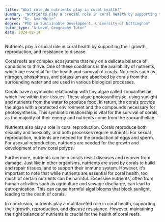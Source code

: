 ```yaml
---
title: "What role do nutrients play in coral health?"
summary: "Nutrients play a crucial role in coral health by supporting their growth, reproduction, and resistance to disease."
author: "Dr. Ava White"
degree: "PhD in Sustainable Development, University of Nottingham"
tutor_type: "A-Level Geography Tutor"
date: 2024-02-14
---
```


Nutrients play a crucial role in coral health by supporting their growth, reproduction, and resistance to disease.

Coral reefs are complex ecosystems that rely on a delicate balance of conditions to thrive. One of these conditions is the availability of nutrients, which are essential for the health and survival of corals. Nutrients such as nitrogen, phosphorus, and potassium are absorbed by corals from the surrounding water and are used in various biological processes.

Corals have a symbiotic relationship with tiny algae called zooxanthellae, which live within their tissues. These algae photosynthesise, using sunlight and nutrients from the water to produce food. In return, the corals provide the algae with a protected environment and the compounds necessary for photosynthesis. This symbiotic relationship is vital for the survival of corals, as the majority of their energy and nutrients come from the zooxanthellae.

Nutrients also play a role in coral reproduction. Corals reproduce both sexually and asexually, and both processes require nutrients. For sexual reproduction, nutrients are needed for the production of eggs and sperm. For asexual reproduction, nutrients are needed for the growth and development of new coral polyps.

Furthermore, nutrients can help corals resist diseases and recover from damage. Just like in other organisms, nutrients are used by corals to build and repair tissues, and to support their immune system. However, it's important to note that while nutrients are essential for coral health, too much of certain nutrients can be harmful. Excessive nutrients, often from human activities such as agriculture and sewage discharge, can lead to eutrophication. This can cause harmful algal blooms that block sunlight, leading to the death of corals.

In conclusion, nutrients play a multifaceted role in coral health, supporting their growth, reproduction, and disease resistance. However, maintaining the right balance of nutrients is crucial for the health of coral reefs.
    